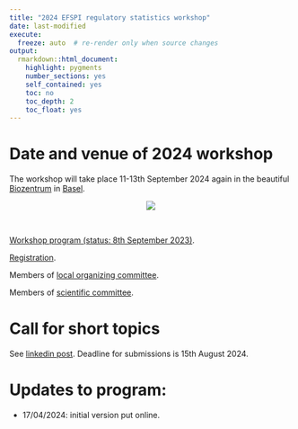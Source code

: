```yaml
---
title: "2024 EFSPI regulatory statistics workshop"
date: last-modified
execute:   
  freeze: auto  # re-render only when source changes
output: 
  rmarkdown::html_document:
    highlight: pygments
    number_sections: yes
    self_contained: yes
    toc: no
    toc_depth: 2
    toc_float: yes
---
```



# Date and venue of 2024 workshop

The workshop will take place 11-13th September 2024 again in the beautiful [Biozentrum](https://www.biozentrum.unibas.ch/) in [Basel](https://www.basel.com/en). 

<center>![](biozentrum.jpg)</center>

<br>

[Workshop program (status: 8th September 2023)](data/2023/8th EFSPI RegStat Workshop program.pdf).

[Registration](https://forms.gle/uEkPC2AFL9r4GBpx5).

Members of [local organizing committee](local.html).

Members of [scientific committee](scicom.html).

# Call for short topics

See [linkedin post](). Deadline for submissions is 15th August 2024.

# Updates to program:

* 17/04/2024: initial version put online.
